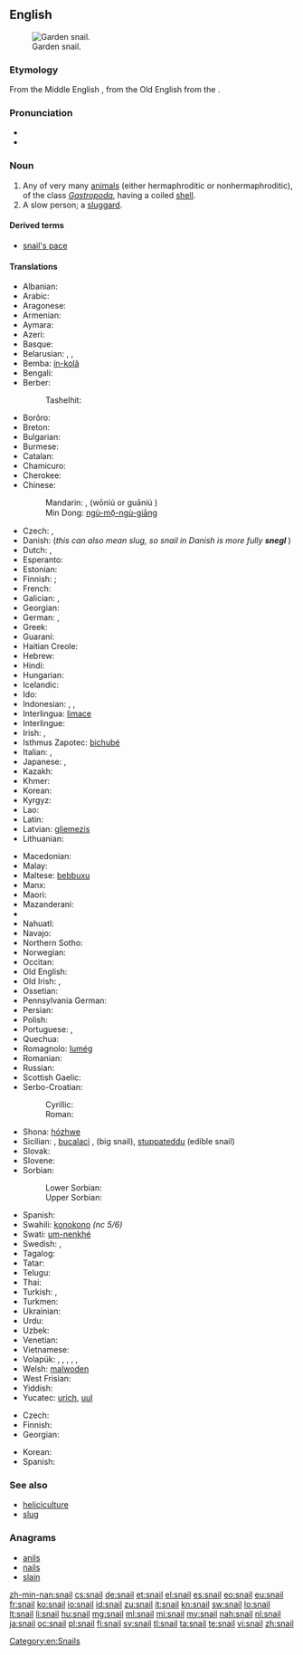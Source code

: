 ==English==
{{wikipedia}}
{{commons|Helicidae}}
[[Image:Snail2.JPG|thumb|Garden snail.]]

===Etymology===
From the Middle English {{term|snegge|lang=enm}}, from the Old English {{term|snægel|lang=ang}} from the {{etyl|gem-pro|en}} {{recons|snigilaz|lang=gem-pro}}.

===Pronunciation===
* {{audio|en-us-snail.ogg|Audio (US)}}
* {{rhymes|eɪl}}

===Noun===
{{en-noun}}

# Any of very many [[animal]]s (either hermaphroditic or nonhermaphroditic), of the class ''[[Gastropoda]]'', having a coiled [[shell]].
# A slow person; a [[sluggard]].

====Derived terms====
* [[snail's pace]]

{{flowbreak}}

====Translations====
{{trans-top|any animal of the class ''Gastropoda'' having a shell}}
* Albanian: {{t-|sq|kërmill}}
* Arabic: {{t-|ar|حلزونة|f|tr=ḥalazūna}}
* Aragonese: {{t-|an|caragol|m}}
* Armenian: {{t-|hy|խխունջ|tr=xxunǰ}}
* Aymara: {{t-|ay|ch'uru}}
* Azeri: {{t-|az|ilbiz}}
* Basque: {{t-|eu|barraskilo}}
* Belarusian: {{t+|be|смоўж|m|tr=smoŭž|sc=Cyrl}}, {{t-|be|слімак|m|tr=slimák|sc=Cyrl}}, {{t-|be|улітка|f|tr=ulítka|sc=Cyrl}}
* Bemba: [[ín-kolâ]]
* Bengali: {{t-|bn|শামুক|tr=shamuk|sc=Beng}}
* Berber:
*: Tashelhit: {{tø|shi|aɣwlal|m|tr=aghwlal}}
* Borôro: {{tø|bor|uruwo}}
* Breton: {{t-|br|melc'houed}}
* Bulgarian: {{t+|bg|охлюв|m|tr=óhljuv}}
* Burmese: {{t+|my|ခရုပက်ကျိ|tr=hkăyu.petkyi.}}
* Catalan: {{t+|ca|caragol|m}}
* Chamicuro: {{tø|ccc|shyamo}}
* Cherokee: {{t-|chr|ᎡᎳᏆ|tr=elaqua|sc=Cher}}
* Chinese:
*: Mandarin: {{t-|cmn|蝸牛|sc=Hani}}, {{t-|cmn|蜗牛}} (wōniú {{qualifier|PRC}} or guāniú {{qualifier|Taiwan}})
*: Min Dong: [[ngù-mō̤-ngù-giāng]]
* Czech: {{t+|cs|hlemýžď|m}}, {{t+|cs|šnek|m}}
* Danish: {{t-|da|snegl|c}} (''this can also mean slug, so snail in Danish is more fully '''snegl {{t-|da|med}} {{t+|da|skal}}''''')
* Dutch: {{t+|nl|slak|f}}, {{t+|nl|huisjesslak|f}}
* Esperanto: {{t+|eo|heliko}}
* Estonian: {{t-|et|tigu}}
* Finnish: {{t-|fi|kotilo}}; {{t+|fi|etana}}
* French: {{t+|fr|escargot|m}}
* Galician: {{t-|gl|caracol|m}}, {{t+|gl|cosco|m}}
* Georgian: {{t-|ka|ლოკოკინა|tr=lokokina|sc=Geor}}
* German: {{t+|de|Schnecke|f}} {{gloss|any animal of the class Gastropoda, also without shell}}, {{t-|de|Gehäuseschnecke|f}}
* Greek: {{t+|el|σαλιγκάρι|n|tr=saligkári}}
* Guaraní: {{t-|gn|jatyta}}
* Haitian Creole: {{tø|ht|kalmason}}
* Hebrew: {{t+|he|שבלול|m|alt=שַׁבְּלוּל|tr=shablúl}}
* Hindi: {{t-|hi|घोंगा|tr=ghõṅgā|sc=Deva}}
* Hungarian: {{t+|hu|csiga}}
* Icelandic: {{t+|is|snigill|m}}
* Ido: {{t+|io|heliko}}
* Indonesian: {{t+|id|bekicot}}, {{t+|id|keong}}, {{t+|id|siput}}
* Interlingua: [[limace]]
* Interlingue: {{t-|ie|helice}}
* Irish: {{t+|ga|seilide|m}}, {{t-|ga|seilmide|m}}
* Isthmus Zapotec: [[bichubé]]
* Italian: {{t+|it|chiocciola|f}}, {{t+|it|lumaca|f}}
* Japanese: {{t+|ja|蝸牛|tr=かたつむり, katatsumuri|sc=Jpan}}, {{t-|ja|カタツムリ|tr=katatsumuri|sc=Jpan}}
* Kazakh: {{t|kk|ұлу|tr=ulw|sc=Cyrl}}
* Khmer: {{t+|km|ខ្យង|tr=kyɑɑng|sc=Khmr}}
* Korean: {{t+|ko|달팽이|tr=dalpaeng-i|sc=Kore}}
* Kyrgyz: {{t-|ky|үлүл|tr=ülül|sc=Cyrl}}
* Lao: {{t+|lo|ຫອຍນ້ຳຈືດ|tr=hǭi nam chư̄t|sc=Laoo}}
* Latin: {{t+|la|cochlea|f}}
* Latvian: [[gliemezis]] {{m}}
* Lithuanian: {{t+|lt|sraigė|f}}
{{trans-mid}}
* Macedonian: {{t-|mk|полжав|m|tr=pólžav}}
* Malay: {{t-|ms|siput}}
* Maltese: [[bebbuxu]] {{m}}
* Manx: {{t-|gv|crammag}}
* Maori: {{t-|mi|pūpū}}
* Mazanderani: {{tø|mzn|لیسک|sc=fa-Arab}}
* {{trreq|mn}}
* Nahuatl: {{t+|nah|tecciztli}}
* Navajo: {{tø|nv|chʼosh chʼééh digháhii}}
* Northern Sotho: {{tø|nso|kgohu}}
* Norwegian: {{t+|no|snegle|f|m}}
* Occitan: {{t+|oc|cagaraula|f}}
* Old English: {{t-|ang|snægl|m}}
* Old Irish: {{tø|sga|seilche|m}}, {{tø|sga|seilide|m}}
* Ossetian: {{tø|os|сæтæлæг|tr=sætælæg|sc=Cyrl}}
* Pennsylvania German: {{tø|pdc|Schneck|m}}
* Persian: {{t+|fa|حلزون|tr=halazun|sc=fa-Arab}}
* Polish: {{t+|pl|ślimak|m}}
* Portuguese: {{t+|pt|caramujo|m}}, {{t+|pt|caracol|m}}
* Quechua: {{t-|qu|ch'uru}}
* Romagnolo: [[lumég]] {{f}}
* Romanian: {{t+|ro|melc|m}}
* Russian: {{t+|ru|улитка|f|tr=ulítka}}
* Scottish Gaelic: {{t-|gd|seilcheag|f}}
* Serbo-Croatian:
*: Cyrillic: {{t-|sh|пуж|alt=пу̑ж|m|sc=Cyrl}}
*: Roman: {{t-|sh|puž|alt=pȗž|m}}
* Shona: [[hózhwe]]
* Sicilian: {{t+|scn|babbaluciu|m}}, [[bucalaci]] {{m}} , {{t+|scn|crastuni|m}} (big snail), [[stuppateddu]] {{m}} (edible snail)
* Slovak: {{t-|sk|slimák|m}}
* Slovene: {{t+|sl|polž|m}}
* Sorbian:
*: Lower Sorbian: {{tø|dsb|slinik|m}}
*: Upper Sorbian: {{t-|hsb|šlink|m}}
* Spanish: {{t+|es|caracol|m}}
* Swahili: [[konokono]] ''(nc 5/6)''
* Swati: [[um-nenkhé]]
* Swedish: {{t-|sv|snäcka|c}}, {{t+|sv|snigel|c}}
* Tagalog: {{t-|tl|kuhol}}
* Tatar: {{t-|tt|лайлач|tr=laylaç|sc=Cyrl}}
* Telugu: {{t+|te|నత్త|tr=natta}}
* Thai: {{t-|th|หอยทาก|tr=hŏi tâak|sc=Thai}}
* Turkish: {{t+|tr|salyangoz}}, {{t-|tr|sümüklüböcek}}
* Turkmen: {{t-|tk|ulitka}}
* Ukrainian: {{t-|uk|равлик|m|tr=rávlyk|sc=Cyrl}}
* Urdu: {{t-|ur|گھونگا|tr=ghõṅgā|sc=ur-Arab}}
* Uzbek: {{t-|uz|chayon}}
* Venetian: {{tø|vec|sciùs}}
* Vietnamese: {{t+|vi|ốc}}
* Volapük: {{qualifier|♂♀ hermaphroditic/nonhermaphroditic}} {{t+|vo|snel}}, {{qualifier|♂ nonhermaphroditic}} {{t-|vo|hisnel}}, {{qualifier|♀ nonhermaphroditic}} {{t-|vo|jisnel}}, {{qualifier|♂♀ offspring, hermaphroditic/nonhermaphroditic}} {{t-|vo|snelül}}, {{qualifier|♂ offspring, nonhermaphroditic}} {{t-|vo|hisnelül}}, {{qualifier|♀ offspring, nonhermaphroditic}} {{t-|vo|jisnelül}}
* Welsh: [[malwoden]]
* West Frisian: {{t-|fy|slak}}
* Yiddish: {{t-|yi|שׁנעק|m|tr=shnek}}
* Yucatec: [[urich#Yucatec|urich]], [[uul#Yucatec|uul]]
{{trans-bottom}}

{{trans-top|sluggard}}
* Czech: {{t+|cs|šnek|m}}
* Finnish: {{t+|fi|etana}}
* Georgian: {{t-|ka|ლოკოკინა|tr=lokokina|sc=Geor}}
{{trans-mid}}
* Korean: {{t-|ko|느림보|sc=Kore}}
* Spanish: {{t+|es|tortuga|f}}
{{trans-bottom}}

===See also===
* [[heliciculture]]
* [[slug]]

===Anagrams===
* [[anils#English|anils]]
* [[nails#English|nails]]
* [[slain#English|slain]]

[[Category:en:Snails]]

[[zh-min-nan:snail]]
[[cs:snail]]
[[de:snail]]
[[et:snail]]
[[el:snail]]
[[es:snail]]
[[eo:snail]]
[[eu:snail]]
[[fr:snail]]
[[ko:snail]]
[[io:snail]]
[[id:snail]]
[[zu:snail]]
[[it:snail]]
[[kn:snail]]
[[sw:snail]]
[[lo:snail]]
[[lt:snail]]
[[li:snail]]
[[hu:snail]]
[[mg:snail]]
[[ml:snail]]
[[mi:snail]]
[[my:snail]]
[[nah:snail]]
[[nl:snail]]
[[ja:snail]]
[[oc:snail]]
[[pl:snail]]
[[fi:snail]]
[[sv:snail]]
[[tl:snail]]
[[ta:snail]]
[[te:snail]]
[[vi:snail]]
[[zh:snail]]